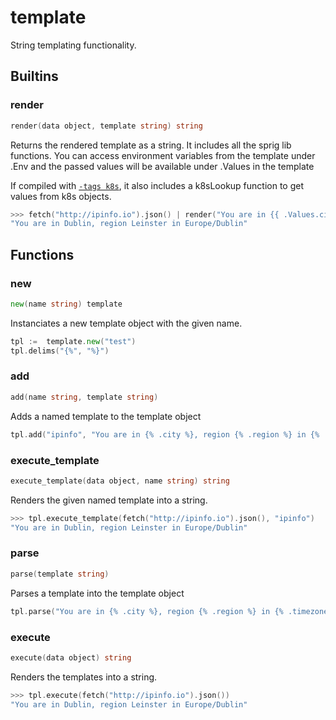 # template

String templating functionality.

## Builtins

### render

```go filename="Function signature"
render(data object, template string) string
```

Returns the rendered template as a string.
It includes all the sprig lib functions.
You can access environment variables from the template under .Env and the passed values will be available under .Values in the template

If compiled with [`-tags k8s`](https://github.com/risor-io/risor#build-and-install-the-cli-from-source),
it also includes a k8sLookup function to get values from k8s objects.

```go filename="Example"
>>> fetch("http://ipinfo.io").json() | render("You are in {{ .Values.city }}, region {{ .Values.region }} in {{ .Values.timezone }}")
"You are in Dublin, region Leinster in Europe/Dublin"
```

## Functions

### new

```go filename="Function signature"
new(name string) template
```

Instanciates a new template object with the given name.

```go filename="Example"
tpl :=  template.new("test")
tpl.delims("{%", "%}")
```

### add

```go filename="Function signature"
add(name string, template string)
```

Adds a named template to the template object

```go filename="Example"
tpl.add("ipinfo", "You are in {% .city %}, region {% .region %} in {% .timezone %}")
```

### execute_template

```go filename="Function signature"
execute_template(data object, name string) string
```

Renders the given named template into a string.

```go filename="Example"
>>> tpl.execute_template(fetch("http://ipinfo.io").json(), "ipinfo")
"You are in Dublin, region Leinster in Europe/Dublin"
```

### parse

```go filename="Function signature"
parse(template string)
```

Parses a template into the template object

```go filename="Example"
tpl.parse("You are in {% .city %}, region {% .region %} in {% .timezone %}")
```

### execute

```go filename="Function signature"
execute(data object) string
```

Renders the templates into a string.

```go filename="Example"
>>> tpl.execute(fetch("http://ipinfo.io").json())
"You are in Dublin, region Leinster in Europe/Dublin"
```
